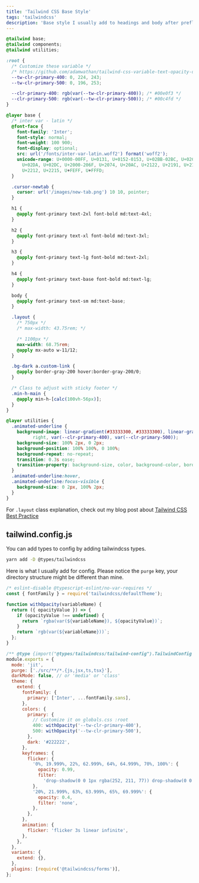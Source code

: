 ```yaml
---
title: 'Tailwind CSS Base Style'
tags: 'tailwindcss'
description: 'Base style I usually add to headings and body after preflight.'
---
```


```css
@tailwind base;
@tailwind components;
@tailwind utilities;

:root {
  /* Customize these variable */
  /* https://github.com/adamwathan/tailwind-css-variable-text-opacity-demo */
  --tw-clr-primary-400: 0, 224, 243;
  --tw-clr-primary-500: 0, 196, 253;

  --clr-primary-400: rgb(var(--tw-clr-primary-400)); /* #00e0f3 */
  --clr-primary-500: rgb(var(--tw-clr-primary-500)); /* #00c4fd */
}

@layer base {
  /* inter var - latin */
  @font-face {
    font-family: 'Inter';
    font-style: normal;
    font-weight: 100 900;
    font-display: optional;
    src: url('/fonts/inter-var-latin.woff2') format('woff2');
    unicode-range: U+0000-00FF, U+0131, U+0152-0153, U+02BB-02BC, U+02C6,
      U+02DA, U+02DC, U+2000-206F, U+2074, U+20AC, U+2122, U+2191, U+2193,
      U+2212, U+2215, U+FEFF, U+FFFD;
  }

  .cursor-newtab {
    cursor: url('/images/new-tab.png') 10 10, pointer;
  }

  h1 {
    @apply font-primary text-2xl font-bold md:text-4xl;
  }

  h2 {
    @apply font-primary text-xl font-bold md:text-3xl;
  }

  h3 {
    @apply font-primary text-lg font-bold md:text-2xl;
  }

  h4 {
    @apply font-primary text-base font-bold md:text-lg;
  }

  body {
    @apply font-primary text-sm md:text-base;
  }

  .layout {
    /* 750px */
    /* max-width: 43.75rem; */

    /* 1100px */
    max-width: 68.75rem;
    @apply mx-auto w-11/12;
  }

  .bg-dark a.custom-link {
    @apply border-gray-200 hover:border-gray-200/0;
  }

  /* Class to adjust with sticky footer */
  .min-h-main {
    @apply min-h-[calc(100vh-56px)];
  }
}

@layer utilities {
  .animated-underline {
    background-image: linear-gradient(#33333300, #33333300), linear-gradient(to
          right, var(--clr-primary-400), var(--clr-primary-500));
    background-size: 100% 2px, 0 2px;
    background-position: 100% 100%, 0 100%;
    background-repeat: no-repeat;
    transition: 0.3s ease;
    transition-property: background-size, color, background-color, border-color;
  }
  .animated-underline:hover,
  .animated-underline:focus-visible {
    background-size: 0 2px, 100% 2px;
  }
}
```

For `.layout` class explanation, check out my blog post about [Tailwind CSS Best Practice](https://se.isfusion.cloud/blog/tailwindcss-best-practice)

## tailwind.config.js

You can add types to config by adding tailwindcss types.

```bash
yarn add -D @types/tailwindcss
```

Here is what I usually add for config. Please notice the `purge` key, your directory structure might be different than mine.

```js
/* eslint-disable @typescript-eslint/no-var-requires */
const { fontFamily } = require('tailwindcss/defaultTheme');

function withOpacity(variableName) {
  return ({ opacityValue }) => {
    if (opacityValue !== undefined) {
      return `rgba(var(${variableName}), ${opacityValue})`;
    }
    return `rgb(var(${variableName}))`;
  };
}

/** @type {import("@types/tailwindcss/tailwind-config").TailwindConfig } */
module.exports = {
  mode: 'jit',
  purge: ['./src/**/*.{js,jsx,ts,tsx}'],
  darkMode: false, // or 'media' or 'class'
  theme: {
    extend: {
      fontFamily: {
        primary: ['Inter', ...fontFamily.sans],
      },
      colors: {
        primary: {
          // Customize it on globals.css :root
          400: withOpacity('--tw-clr-primary-400'),
          500: withOpacity('--tw-clr-primary-500'),
        },
        dark: '#222222',
      },
      keyframes: {
        flicker: {
          '0%, 19.999%, 22%, 62.999%, 64%, 64.999%, 70%, 100%': {
            opacity: 0.99,
            filter:
              'drop-shadow(0 0 1px rgba(252, 211, 77)) drop-shadow(0 0 15px rgba(245, 158, 11)) drop-shadow(0 0 1px rgba(252, 211, 77))',
          },
          '20%, 21.999%, 63%, 63.999%, 65%, 69.999%': {
            opacity: 0.4,
            filter: 'none',
          },
        },
      },
      animation: {
        flicker: 'flicker 3s linear infinite',
      },
    },
  },
  variants: {
    extend: {},
  },
  plugins: [require('@tailwindcss/forms')],
};
```
